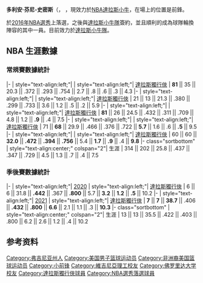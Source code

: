 {{multiple issues|
{{blpunsourced|time=2017-02-27T13:49:44+00:00}}
{{copyedit|time=2017-02-27T13:49:44+00:00}}
{{expand english|time=2017-02-27T13:49:44+00:00}}
}}
{{noteTA|G1=NBA}}
{{Infobox NBA Player
| name            = 多利安·芬尼-史密斯<br>Dorian Finney-Smith
| image           =
| caption         = 
| position        = [[小前鋒|小前鋒]] / [[大前鋒|大前鋒]]
| height_ft       = 6
| height_in       = 7
| weight_lb       = 220
| league          = [[NBA|NBA]]
| team            = 達拉斯獨行俠
| number          = 10
| birth_date      = {{Birth date and age|1993|5|4}}
| birth_place     = {{flag|Virginia}}[[朴次茅斯_(弗吉尼亚州)|朴次茅斯]]
| nationality     = {{USA}}
| high_school     = I.C. 诺康高级中学（[[弗吉尼亞州|弗吉尼亞州]][[朴次茅斯_(弗吉尼亚州)|朴次茅斯]]）
| college =
* [[弗吉尼亚理工学院暨州立大学|弗吉尼亚理工]]（2011年–2012年）
* [[佛羅里達大學|佛羅里達大學]]（2013年–2016年）
| draft_year      = 2016
| career_start    = 2016年
| career_end      =
| years1          = {{nbay|2016|start}}–至今
| team1           = [[達拉斯獨行俠|達拉斯獨行俠]]
| highlights      =
* 2× 第二隊-[[东南联盟|SEC]]（2015年、2016年）
* SEC 年度第六人（2014年）
* [[大西洋沿岸联盟|ACC]]新生隊（2012年）
| stat1label      =
| stat1value      =
| stat2label      =
| stat2value      =
| stat3label      =
| stat3value      =
| letter          =dorian_finney-smith
| bbr             =finnedo01
}}
'''多利安·芬尼-史密斯'''（{{lang-en|Dorian Finney-Smith}}，{{bd|1993年|3月4日|catIdx=F}} ，現效力於[[NBA|NBA]][[達拉斯小牛|達拉斯小牛]]，在場上的位置是前鋒。

於[[2016年NBA選秀|2016年NBA選秀]]上落選，之後與[[達拉斯小牛隊|達拉斯小牛隊]]簽約，並且順利的成為球隊輪換陣容的其中一員。目前效力於[[達拉斯小牛隊|達拉斯小牛隊]]。

==NBA 生涯數據==
{{NBA player statistics legend}}

===常規賽數據統計===
{{NBA player statistics start}}
|-
| style="text-align:left;"| {{nbay|2016}}
| style="text-align:left;"| [[達拉斯獨行俠|達拉斯獨行俠]]
| '''81''' || 35 || 20.3 || .372 || .293 || .754 || 2.7 || .8 || .6 || .3 || 4.3
|-
| style="text-align:left;"| {{nbay|2017}}
| style="text-align:left;"| [[達拉斯獨行俠|達拉斯獨行俠]]
| 21 || 13 || 21.3 || .380 || .299 || .733 || 3.6 || 1.2 || .5 || .2 || 5.9
|-
| style="text-align:left;"| {{nbay|2018}}
| style="text-align:left;"| [[達拉斯獨行俠|達拉斯獨行俠]]
| '''81''' || 26 || 24.5 || .432 || .311 || .709 || 4.8 || 1.2 || '''.9''' || .4 || 7.5
|-
| style="text-align:left;"| {{nbay|2019}}
| style="text-align:left;"| [[達拉斯獨行俠|達拉斯獨行俠]]
| 71 || '''68''' || 29.9 || .466 || .376 || .722 || '''5.7''' || 1.6 || .6 || '''.5''' || 9.5
|-
| style="text-align:left;"| {{nbay|2020}}
| style="text-align:left;"| [[達拉斯獨行俠|達拉斯獨行俠]]
| 60 || 60 || '''32.0''' || '''.472''' || '''.394''' || '''.756''' || 5.4 || '''1.7''' || '''.9''' || .4 || '''9.8'''
|- class="sortbottom"
| style="text-align:center;" colspan="2"|  生涯
| 314 || 202 || 25.8 || .437 || .347 || .729 || 4.5 || 1.3 || .7 || .4 || 7.5
{{end}}

===季後賽數據統計===
{{NBA player statistics start}}
|-
| style="text-align:left;"| [[2020_NBA_playoffs|2020]]
| style="text-align:left;"| [[達拉斯獨行俠|達拉斯獨行俠]]
| 6 || 6 || 31.8 || '''.442''' || .367 || '''.800''' || 5.7 || '''3.2''' || '''1.2''' || '''.5''' || 10.2
|-
| style="text-align:left;"| [[2021_NBA_playoffs|2021]]
| style="text-align:left;"| [[達拉斯獨行俠|達拉斯獨行俠]]
| '''7''' || '''7''' || '''38.7''' || .406 || '''.432''' || '''.800''' || '''6.6''' || 2.1 || 1.1 || .3 || '''10.3'''
|- class="sortbottom"
| style="text-align:center;" colspan="2"| 生涯
| 13 || 13 || 35.5 || .422 || .403 || .800 || 6.2 || 2.6 || 1.2 || .4 || 10.2
{{S-end}}

== 参考资料 ==
{{reflist}}

{{Dallas Mavericks current roster}}

{{Authority control}}
{{DEFAULTSORT:Finney-Smith, Dorian}}
[[Category:弗吉尼亚州人|Category:弗吉尼亚州人]]
[[Category:美国男子篮球运动员|Category:美国男子篮球运动员]]
[[Category:非洲裔美国篮球运动员|Category:非洲裔美国篮球运动员]]
[[Category:小前锋|Category:小前锋]]
[[Category:維吉尼亞理工校友|Category:維吉尼亞理工校友]]
[[Category:佛罗里达大学校友|Category:佛罗里达大学校友]]
[[Category:達拉斯獨行俠球員|Category:達拉斯獨行俠球員]]
[[Category:NBA選秀落選球員|Category:NBA選秀落選球員]]